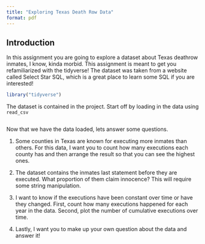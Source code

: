 ```yaml
---
title: "Exploring Texas Death Row Data"
format: pdf
---
```


## Introduction

In this assignment you are going to explore a dataset about Texas deathrow inmates, I know, kinda morbid. This assignment is meant to get you refamiliarized with the tidyverse! The dataset was taken from a website called Select Star SQL, which is a great place to learn some SQL if you are interested!

```r
library("tidyverse")
```

The dataset is contained in the project. Start off by loading in the data using `read_csv`

```r

```

Now that we have the data loaded, lets answer some questions. 

1.  Some counties in Texas are known for executing more inmates than others. For this data, I want you to count how many executions each county has and then arrange the result so that you can see the highest ones.

2.  The dataset contains the inmates last statement before they are executed. What proportion of them claim innocence? This will require some string manipulation.

3.  I want to know if the executions have been constant over time or have they changed. First, count how many executions happened for each year in the data. Second, plot the number of cumulative executions over time.

4.  Lastly, I want you to make up your own question about the data and answer it!


```r

```


```r

```

```r

```

```r

```

